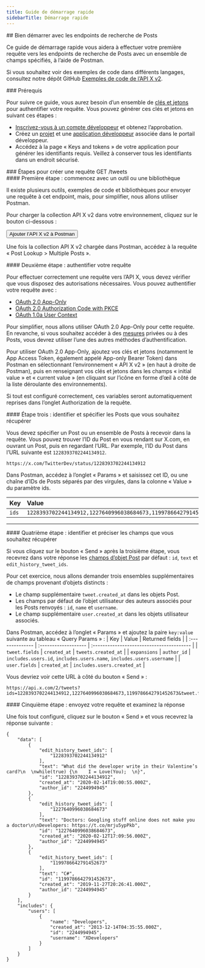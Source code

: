 ```yaml
---
title: Guide de démarrage rapide
sidebarTitle: Démarrage rapide
---
```



<div id="getting-started-with-the-posts-lookup-endpoints">
  ## Bien démarrer avec les endpoints de recherche de Posts
</div>

Ce guide de démarrage rapide vous aidera à effectuer votre première requête vers les endpoints de recherche de Posts avec un ensemble de champs spécifiés, à l’aide de Postman.

Si vous souhaitez voir des exemples de code dans différents langages, consultez notre dépôt GitHub [Exemples de code de l’API X v2](https://github.com/xdevplatform/Twitter-API-v2-sample-code).

<Note>
  ### Prérequis

  Pour suivre ce guide, vous aurez besoin d’un ensemble de [clés et jetons](/fr/resources/fundamentals/authentication) pour authentifier votre requête. Vous pouvez générer ces clés et jetons en suivant ces étapes :

  - [Inscrivez-vous à un compte développeur](https://developer.x.com/en/portal/petition/essential/basic-info) et obtenez l’approbation.
  - Créez un [projet](/fr/resources/fundamentals/projects) et une [application développeur](/fr/resources/fundamentals/developer-apps) associée dans le portail développeur.
  - Accédez à la page « Keys and tokens » de votre application pour générer les identifiants requis. Veillez à conserver tous les identifiants dans un endroit sécurisé.
</Note>

<div id="steps-to-build-a-get-tweets-request">
  ### Étapes pour créer une requête GET /tweets
</div>

<div id="step-one-start-with-a-tool-or-library">
  #### Première étape : commencez avec un outil ou une bibliothèque
</div>

Il existe plusieurs outils, exemples de code et bibliothèques pour envoyer une requête à cet endpoint, mais, pour simplifier, nous allons utiliser Postman.

Pour charger la collection API X v2 dans votre environnement, cliquez sur le bouton ci-dessous :

<Button href="https://app.getpostman.com/run-collection/9956214-784efcda-ed4c-4491-a4c0-a26470a67400">
  Ajouter l’API X v2 à Postman
</Button>

Une fois la collection API X v2 chargée dans Postman, accédez à la requête « Post Lookup > Multiple Posts ».

<div id="step-two-authenticate-your-request">
  #### Deuxième étape : authentifier votre requête
</div>

Pour effectuer correctement une requête vers l’API X, vous devez vérifier que vous disposez des autorisations nécessaires. Vous pouvez authentifier votre requête avec :

- [OAuth 2.0 App-Only](fr/resources/fundamentals/authentication)
- [OAuth 2.0 Authorization Code with PKCE](fr/resources/fundamentals/authentication)
- [OAuth 1.0a User Context](fr/resources/fundamentals/authentication)

Pour simplifier, nous allons utiliser OAuth 2.0 App-Only pour cette requête. En revanche, si vous souhaitez accéder à des [mesures](/fr/x-api/fundamentals/metrics) privées ou à des Posts, vous devrez utiliser l’une des autres méthodes d’authentification.

Pour utiliser OAuth 2.0 App-Only, ajoutez vos clés et jetons (notamment le App Access Token, également appelé App-only Bearer Token) dans Postman en sélectionnant l’environnement « API X v2 » (en haut à droite de Postman), puis en renseignant vos clés et jetons dans les champs « initial value » et « current value » (en cliquant sur l’icône en forme d’œil à côté de la liste déroulante des environnements).

Si tout est configuré correctement, ces variables seront automatiquement reprises dans l’onglet Authorization de la requête.

<div id="step-three-identify-and-specify-which-posts-you-would-like-to-retrieve">
  #### Étape trois : identifier et spécifier les Posts que vous souhaitez récupérer
</div>

Vous devez spécifier un Post ou un ensemble de Posts à recevoir dans la requête. Vous pouvez trouver l’ID du Post en vous rendant sur X.com, en ouvrant un Post, puis en regardant l’URL. Par exemple, l’ID du Post dans l’URL suivante est `1228393702244134912`.

`https://x.com/TwitterDev/status/1228393702244134912`

Dans Postman, accédez à l’onglet « Params » et saisissez cet ID, ou une chaîne d’IDs de Posts séparés par des virgules, dans la colonne « Value » du paramètre ids.

| Key  | Value |
| :---- | :----- |
| `ids` | `1228393702244134912,1227640996038684673,1199786642791452673` |

---

<div id="step-four-identify-and-specify-which-fields-you-would-like-to-retrieve">
  #### Quatrième étape : identifier et préciser les champs que vous souhaitez récupérer
</div>

Si vous cliquez sur le bouton « Send » après la troisième étape, vous recevrez dans votre réponse les [champs d’objet Post](/fr/x-api/fundamentals/data-dictionary) par défaut : `id`, `text` et `edit_history_tweet_ids`.

Pour cet exercice, nous allons demander trois ensembles supplémentaires de champs provenant d’objets distincts :

- Le champ supplémentaire `tweet.created_at` dans les objets Post.
- Les champs par défaut de l’objet utilisateur des auteurs associés pour les Posts renvoyés : `id`, `name` et `username`.
- Le champ supplémentaire `user.created_at` dans les objets utilisateur associés.

Dans Postman, accédez à l’onglet « Params » et ajoutez la paire `key:value` suivante au tableau « Query Params » :
| Key            | Value               | Returned fields                          |
| :-------------- | :------------------- | :---------------------------------------- |
| `tweet.fields` | `created_at`        | `tweets.created_at`                      |
| `expansions`   | `author_id`         | `includes.users.id`, `includes.users.name`, `includes.users.username` |
| `user.fields`  | `created_at`        | `includes.users.created_at`              |

Vous devriez voir cette URL à côté du bouton « Send » :

```
https://api.x.com/2/tweets?ids=1228393702244134912,1227640996038684673,1199786642791452673&tweet.fields=created_at&expansions=author_id&user.fields=created_at
```

<div id="step-five-make-your-request-and-review-your-response">
  #### Cinquième étape : envoyez votre requête et examinez la réponse
</div>

Une fois tout configuré, cliquez sur le bouton « Send » et vous recevrez la réponse suivante :

```
{
    "data": [
        {
            "edit_history_tweet_ids": [
                "1228393702244134912"
            ],
            "text": "What did the developer write in their Valentine’s card?\n  \nwhile(true) {\n    I = Love(You);  \n}",
            "id": "1228393702244134912",
            "created_at": "2020-02-14T19:00:55.000Z",
            "author_id": "2244994945"
        },
        {
            "edit_history_tweet_ids": [
                "1227640996038684673"
            ],
            "text": "Doctors: Googling stuff online does not make you a doctor\n\nDevelopers: https://t.co/mrju5ypPkb",
            "id": "1227640996038684673",
            "created_at": "2020-02-12T17:09:56.000Z",
            "author_id": "2244994945"
        },
        {
            "edit_history_tweet_ids": [
                "1199786642791452673"
            ],
            "text": "C#",
            "id": "1199786642791452673",
            "created_at": "2019-11-27T20:26:41.000Z",
            "author_id": "2244994945"
        }
    ],
    "includes": {
        "users": [
            {
                "name": "Developers",
                "created_at": "2013-12-14T04:35:55.000Z",
                "id": "2244994945",
                "username": "XDevelopers"
            }
        ]
    }
}
```